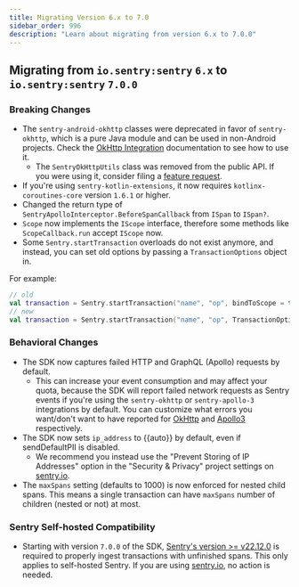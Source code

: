 ```yaml
---
title: Migrating Version 6.x to 7.0
sidebar_order: 996
description: "Learn about migrating from version 6.x to 7.0.0"
---
```


## Migrating from `io.sentry:sentry` `6.x` to `io.sentry:sentry` `7.0.0`

### Breaking Changes

- The `sentry-android-okhttp` classes were deprecated in favor of `sentry-okhttp`, which is a pure Java module and can be used in non-Android projects. Check the [OkHttp Integration](/platforms/java/performance/instrumentation/okhttp) documentation to see how to use it.
  - The `SentryOkHttpUtils` class was removed from the public API. If you were using it, consider filing a [feature request](https://github.com/getsentry/sentry-java/issues).
- If you're using `sentry-kotlin-extensions`, it now requires `kotlinx-coroutines-core` version `1.6.1` or higher.
- Changed the return type of `SentryApolloInterceptor.BeforeSpanCallback` from `ISpan` to `ISpan?`.
- `Scope` now implements the `IScope` interface, therefore some methods like `ScopeCallback.run` accept `IScope` now.
- Some `Sentry.startTransaction` overloads do not exist anymore, and instead, you can set old options by passing a `TransactionOptions` object in.

For example:

```kotlin
// old
val transaction = Sentry.startTransaction("name", "op", bindToScope = true)
// new
val transaction = Sentry.startTransaction("name", "op", TransactionOptions().apply { isBindToScope = true })
```

### Behavioral Changes

- The SDK now captures failed HTTP and GraphQL (Apollo) requests by default.
  - This can increase your event consumption and may affect your quota, because the SDK will report failed network requests as Sentry events if you're using the `sentry-okhttp` or `sentry-apollo-3` integrations by default. You can customize what errors you want/don't want to have reported for [OkHttp](/platforms/java/performance/instrumentation/okhttp/#http-client-errors) and [Apollo3](/platforms/java/performance/instrumentation/apollo3/#graphql-client-errors) respectively.
- The SDK now sets `ip_address` to \{\{auto}} by default, even if sendDefaultPII is disabled.
  - We recommend you instead use the "Prevent Storing of IP Addresses" option in the "Security & Privacy" project settings on [sentry.io](https://sentry.io/).
- The `maxSpans` setting (defaults to 1000) is now enforced for nested child spans. This means a single transaction can have `maxSpans` number of children (nested or not) at most.

### Sentry Self-hosted Compatibility

- Starting with version `7.0.0` of the SDK, [Sentry's version >= v22.12.0](https://github.com/getsentry/self-hosted/releases) is required to properly ingest transactions with unfinished spans. This only applies to self-hosted Sentry. If you are using [sentry.io](https://sentry.io), no action is needed.
